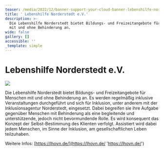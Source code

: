 ```yaml
---
teaser: /media/2022/12/banner-support-your-cloud-banner-lebenshilfe-norderstedt-1.jpg
title: ' Lebenshilfe Norderstedt e.V.'
description: >-
  Die Lebenshilfe Norderstedt bietet Bildungs- und Freizeitangebote für Menschen
  mit und ohne Behinderung an.
wide: false
gallery: []
accessible: ''
_template: simple
---
```


# Lebenshilfe Norderstedt e.V.

![](/media/2022/12/banner-support-your-cloud-banner-lebenshilfe-norderstedt-1.jpg)

Die Lebenshilfe Norderstedt bietet Bildungs- und Freizeitangebote für Menschen mit und ohne Behinderung an. Es werden regelmäßig inklusive Veranstaltungen durchgeführt und sich für Inklusion, unter anderem mit der Inklusionsagentur Norderstedt, eingesetzt. Dabei begreifen sie ihre Aufgabe gegenüber Menschen mit Behinderung als eine begleitende und unterstützende, jedoch nicht bevormundende Rolle. Es wird konsequent das Konzept der Selbst-Bestimmung des Klienten verfolgt. Assistiert wird dabei jedem Menschen, im Sinne der Inklusion, am gesellschaftlichen Leben teilzuhaben.

Weitere Infos: [https://lhovn.de/](https://lhovn.de/ 'https://lhovn.de/')
